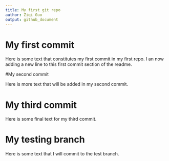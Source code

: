 ```yaml
---
title: My first git repo
author: Ziqi Guo
output: github_document
---
```


# My first commit

Here is some text that constitutes my first commit in my first repo.
I an now adding a new line to this first commit section of the readme.

#My second commit

Here is more text that will be added in my second commit.

# My third commit

Here is some final text for my third commit.

# My testing branch

Here is some text that I will commit to the test branch.

